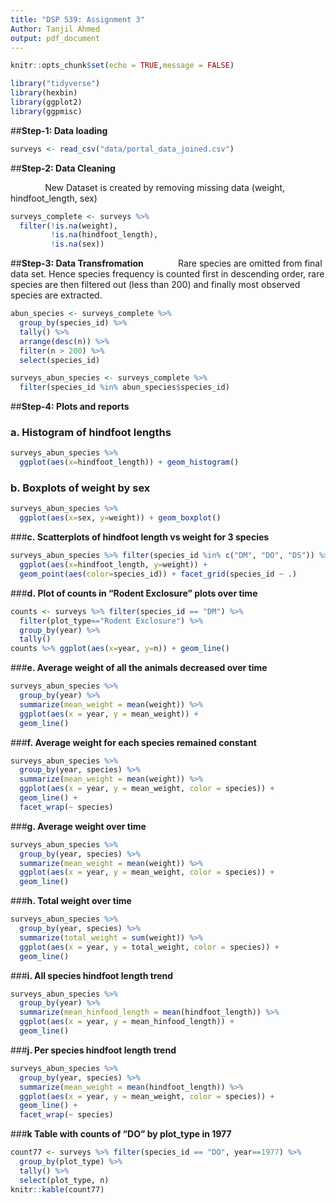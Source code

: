 ```yaml
---
title: "DSP 539: Assignment 3"
Author: Tanjil Ahmed
output: pdf_document
---
```



```r
knitr::opts_chunk$set(echo = TRUE,message = FALSE)
```

```r
library("tidyverse")
library(hexbin)
library(ggplot2)
library(ggpmisc)
```

##**Step-1: Data loading**
```r
surveys <- read_csv("data/portal_data_joined.csv")
```

##**Step-2: Data Cleaning**

&nbsp;&nbsp;&nbsp;&nbsp;&nbsp;&nbsp;&nbsp;&nbsp;&nbsp;&nbsp;&nbsp;&nbsp;&nbsp; New Dataset is created by removing missing data (weight, hindfoot_length, sex)

```r
surveys_complete <- surveys %>%
  filter(!is.na(weight),    
         !is.na(hindfoot_length), 
         !is.na(sex))             
```

##**Step-3: Data Transfromation**
&nbsp;&nbsp;&nbsp;&nbsp;&nbsp;&nbsp;&nbsp;&nbsp;&nbsp;&nbsp;&nbsp;&nbsp;&nbsp;Rare species are omitted from final data set. Hence species frequency is counted first in descending order, rare species are then filtered out (less than 200) and finally most observed species are extracted.

```r
abun_species <- surveys_complete %>%
  group_by(species_id) %>%
  tally() %>%
  arrange(desc(n)) %>%
  filter(n > 200) %>%
  select(species_id)

surveys_abun_species <- surveys_complete %>%
  filter(species_id %in% abun_species$species_id)
```

##**Step-4: Plots and reports**

### **a. Histogram of hindfoot lengths**
```r
surveys_abun_species %>% 
  ggplot(aes(x=hindfoot_length)) + geom_histogram()
```

### **b. Boxplots of weight by sex**
```r
surveys_abun_species %>%
  ggplot(aes(x=sex, y=weight)) + geom_boxplot()
```

###**c. Scatterplots of hindfoot length vs weight for 3 species**
```r
surveys_abun_species %>% filter(species_id %in% c("DM", "DO", "DS")) %>%
  ggplot(aes(x=hindfoot_length, y=weight)) +
  geom_point(aes(color=species_id)) + facet_grid(species_id ~ .)
```

###**d. Plot of counts in "Rodent Exclosure" plots over time**
```r
counts <- surveys %>% filter(species_id == "DM") %>%
  filter(plot_type=="Rodent Exclosure") %>%
  group_by(year) %>%
  tally()
counts %>% ggplot(aes(x=year, y=n)) + geom_line()
```
###**e. Average weight of all the animals decreased over time**

```r
surveys_abun_species %>%
  group_by(year) %>%
  summarize(mean_weight = mean(weight)) %>%
  ggplot(aes(x = year, y = mean_weight)) +
  geom_line()
```


###**f. Average weight for each species remained constant**

```r
surveys_abun_species %>%
  group_by(year, species) %>%
  summarize(mean_weight = mean(weight)) %>%
  ggplot(aes(x = year, y = mean_weight, color = species)) +
  geom_line() +
  facet_wrap(~ species)
```


###**g. Average weight over time**

```r
surveys_abun_species %>%
  group_by(year, species) %>%
  summarize(mean_weight = mean(weight)) %>%
  ggplot(aes(x = year, y = mean_weight, color = species)) +
  geom_line()
```

###**h. Total weight over time**

```r
surveys_abun_species %>%
  group_by(year, species) %>%
  summarize(total_weight = sum(weight)) %>%
  ggplot(aes(x = year, y = total_weight, color = species)) +
  geom_line()
```

###**i. All species hindfoot length trend**
```r
surveys_abun_species %>%
  group_by(year) %>%
  summarize(mean_hinfood_length = mean(hindfoot_length)) %>%
  ggplot(aes(x = year, y = mean_hinfood_length)) +
  geom_line()
```

###**j. Per species hindfoot length trend**
```r

surveys_abun_species %>%
  group_by(year, species) %>%
  summarize(mean_weight = mean(hindfoot_length)) %>%
  ggplot(aes(x = year, y = mean_weight, color = species)) +
  geom_line() +
  facet_wrap(~ species)
```



###**k Table with counts of "DO" by plot_type in 1977**
```r
count77 <- surveys %>% filter(species_id == "DO", year==1977) %>%
  group_by(plot_type) %>%
  tally() %>%
  select(plot_type, n)
knitr::kable(count77)
```
